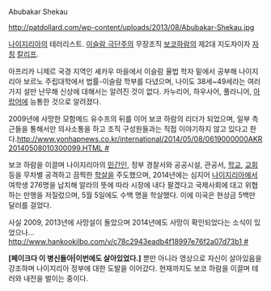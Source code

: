 Abubakar Shekau

http://patdollard.com/wp-content/uploads/2013/08/Abubakar-Shekau.jpg

[[나이지리아]]의 테러리스트. [[이슬람 극단주의]] 무장조직 [[보코하람]]의 제2대 지도자이자 [[자칭]] [[칼리프]].

아프리카 니제르 국경 지역인 셰카우 마을에서 이슬람 율법 학자 밑에서 공부해 나이지리아 보르노 주립대학에서 법률-이슬람 학부를 다녔으며, 나이도 38세~49세라는 여러가지 설만 난무해 신상에 대해서는 알려진 것이 없다. 카누리어, 하우사어, 풀라니어, [[아랍어]]에 능통한 것으로 알려졌다.

2009년에 사망한 모함메드 유수프의 뒤를 이어 보코 하람의 리더가 되었으며, 일부 측근들을 통해서만 의사소통을 하고 조직 구성원들과는 직접 이야기하지 않고 있다고 한다.[[http://www.yonhapnews.co.kr/international/2014/05/08/0619000000AKR20140508010300099.HTML #]]

보코 하람을 이끌며 나이지리아의 [[민간인]], 정부 경찰서와 공공시설, 관공서, [[학교]], [[교회]] 등을 무차별 공격하고 끔찍한 [[학살]]을 주도했으며, 2014년에는 심지어 [[나이지리아]]에서 여학생 276명을 납치해 알라의 뜻에 따라 시장에 내다 팔겠다고 국제사회에 대고 위협하는 만행을 저질렀으며, 5월 5일에도 수백 명을 학살했다. 이에 미국은 현상금 5백만 달러를 걸었다.

사실 2009, 2013년에 사망설이 돌았으며 2014년에도 사망이 확인되었다는 소식이 있었으나... [[http://www.hankookilbo.com/v/c78c2943eadb4f18997e76f2a07d73b1 #]]

'''[페이크다 이 병신들아|이번에도 살아있었다.]''' 뿐만 아니라 영상으로 자신이 살아있음을 강조하며 나이지리아 정부에 대한 도발을 이어갔다. 현재까지도 보코 하람을 이끌며 테러와 내전을 벌이는 중이다.
